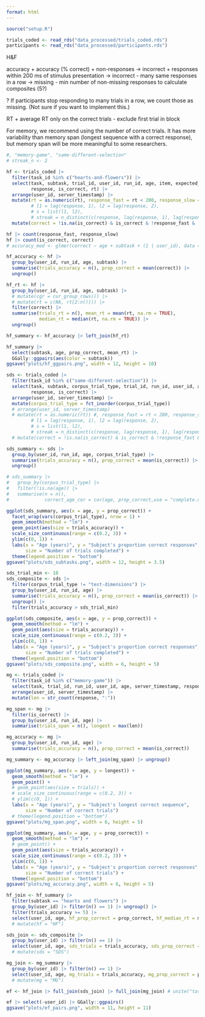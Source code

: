```yaml
---
format: html
---
```

  
```r
source("setup.R")

trials_coded <- read_rds("data_processed/trials_coded.rds")
participants <- read_rds("data_processed/participants.rds")
```

H&F

accuracy
+ accuracy (% correct)
+ non-responses -> incorrect
+ responses within 200 ms of stimulus presentation -> incorrect
- many same responses in a row -> missing
- min number of non-missing responses to calculate composites (5?)

? If participants stop responding to many trials in a row, we count those as missing. (Not sure if you want to implement this.)

RT
+ average RT only on the correct trials
- exclude first trial in block

For memory, we recommend using the number of correct trials. It has more variability than memory span (longest sequence with a correct response), but memory span will be more meaningful to some researchers.

```r
#, "memory-game", "same-different-selection"
# streak_n <- 2

hf <- trials_coded |>
  filter(task_id %in% c("hearts-and-flowers")) |>
  select(task, subtask, trial_id, user_id, run_id, age, item, expected_answer, server_timestamp,
         response, is_correct, rt) |>
  arrange(user_id, server_timestamp) |>
  mutate(rt = as.numeric(rt), response_fast = rt < 200, response_slow = rt > 2000) |>
         # l1 = lag(response, 1), l2 = lag(response, 2),
         # s = list(l1, l2),
         # streak = n_distinct(c(response, lag(response, 1), lag(response, 2))))
  mutate(correct = !is.na(is_correct) & is_correct & !response_fast & !response_slow)

hf |> count(response_fast, response_slow)
hf |> count(is_correct, correct)
# accuracy_mod <- glmer(correct ~ age + subtask + (1 | user_id), data = hf, family = "binomial")

hf_accuracy <- hf |>
  group_by(user_id, run_id, age, subtask) |>
  summarise(trials_accuracy = n(), prop_correct = mean(correct)) |>
  ungroup()

hf_rt <- hf |>
  group_by(user_id, run_id, age, subtask) |>
  # mutate(cgr = cur_group_rows()) |>
  # mutate(rt = c(NA, rt[2:n()])) |>
  filter(correct) |>
  summarise(trials_rt = n(), mean_rt = mean(rt, na.rm = TRUE),
            median_rt = median(rt, na.rm = TRUE)) |>
  ungroup()

hf_summary <- hf_accuracy |> left_join(hf_rt)

hf_summary |>
  select(subtask, age, prop_correct, mean_rt) |>
  GGally::ggpairs(aes(color = subtask))
ggsave("plots/hf_ggpairs.png", width = 12, height = 10)
```


```r
sds <- trials_coded |>
  filter(task_id %in% c("same-different-selection")) |>
  select(task, subtask, corpus_trial_type, trial_id, run_id, user_id, age, item, expected_answer, server_timestamp,
         response, is_correct) |>
  arrange(user_id, server_timestamp) |>
  mutate(corpus_trial_type = fct_inorder(corpus_trial_type))
  # arrange(user_id, server_timestamp)
  # mutate(rt = as.numeric(rt)) #, response_fast = rt < 200, response_slow = rt > 2000) |>
         # l1 = lag(response, 1), l2 = lag(response, 2),
         # s = list(l1, l2),
         # streak = n_distinct(c(response, lag(response, 1), lag(response, 2))))
  # mutate(correct = !is.na(is_correct) & is_correct & !response_fast & !response_slow)

sds_summary <- sds |>
  group_by(user_id, run_id, age, corpus_trial_type) |>
  summarise(trials_accuracy = n(), prop_correct = mean(is_correct)) |>
  ungroup()

# sds_summary |>
#   group_by(corpus_trial_type) |>
#   filter(!is.na(age)) |>
#   summarise(n = n(),
#             correct_age_cor = cor(age, prop_correct,use = "complete.obs"))

ggplot(sds_summary, aes(x = age, y = prop_correct)) +
  facet_wrap(vars(corpus_trial_type), nrow = 1) +
  geom_smooth(method = "lm") +
  geom_point(aes(size = trials_accuracy)) +
  scale_size_continuous(range = c(0.2, 3)) +
  ylim(c(0, 1)) +
  labs(x = "Age (years)", y = "Subject's proportion correct responses",
       size = "Number of trials completed") +
  theme(legend.position = "bottom")
ggsave("plots/sds_subtasks.png", width = 12, height = 3.5)

sds_trial_min <- 10
sds_composite <- sds |>
  filter(corpus_trial_type != "test-dimensions") |>
  group_by(user_id, run_id, age) |>
  summarise(trials_accuracy = n(), prop_correct = mean(is_correct)) |>
  ungroup() |>
  filter(trials_accuracy > sds_trial_min)

ggplot(sds_composite, aes(x = age, y = prop_correct)) +
  geom_smooth(method = "lm") +
  geom_point(aes(size = trials_accuracy)) +
  scale_size_continuous(range = c(0.2, 3)) +
  ylim(c(0, 1)) +
  labs(x = "Age (years)", y = "Subject's proportion correct responses",
       size = "Number of trials completed") +
  theme(legend.position = "bottom")
ggsave("plots/sds_composite.png", width = 6, height = 5)
```

```r
mg <- trials_coded |>
  filter(task_id %in% c("memory-game")) |>
  select(task, trial_id, run_id, user_id, age, server_timestamp, response, rt, is_correct) |>
  arrange(user_id, server_timestamp) |>
  mutate(len = str_count(response, ":"))

mg_span <- mg |>
  filter(is_correct) |>
  group_by(user_id, run_id, age) |>
  summarise(trials_span = n(), longest = max(len))

mg_accuracy <- mg |>
  group_by(user_id, run_id, age) |>
  summarise(trials_accuracy = n(), prop_correct = mean(is_correct))

mg_summary <- mg_accuracy |> left_join(mg_span) |> ungroup()

ggplot(mg_summary, aes(x = age, y = longest)) +
  geom_smooth(method = "lm") +
  geom_point() +
  # geom_point(aes(size = trials)) +
  # scale_size_continuous(range = c(0.2, 3)) +
  # ylim(c(0, 1)) +
  labs(x = "Age (years)", y = "Subject's longest correct sequence",
       size = "Number of correct trials")
  # theme(legend.position = "bottom")
ggsave("plots/mg_span.png", width = 6, height = 5)

ggplot(mg_summary, aes(x = age, y = prop_correct)) +
  geom_smooth(method = "lm") +
  # geom_point() +
  geom_point(aes(size = trials_accuracy)) +
  scale_size_continuous(range = c(0.2, 3)) +
  ylim(c(0, 1)) +
  labs(x = "Age (years)", y = "Subject's proportion correct responses",
       size = "Number of correct trials") +
  theme(legend.position = "bottom")
ggsave("plots/mg_accuracy.png", width = 6, height = 5)
```

```r
hf_join <- hf_summary |>
  filter(subtask == "hearts and flowers") |>
  group_by(user_id) |> filter(n() == 1) |> ungroup() |>
  filter(trials_accuracy >= 5) |>
  select(user_id, age, hf_prop_correct = prop_correct, hf_median_rt = median_rt)
  # mutate(hf = "HF")

sds_join <- sds_composite |>
  group_by(user_id) |> filter(n() == 1) |>
  select(user_id, age, sds_trials = trials_accuracy, sds_prop_correct = prop_correct)
  # mutate(sds = "SDS")

mg_join <- mg_summary |>
  group_by(user_id) |> filter(n() == 1) |>
  select(user_id, age, mg_trials = trials_accuracy, mg_prop_correct = prop_correct, mg_span = longest)
  # mutate(mg = "MG")

ef <- hf_join |> full_join(sds_join) |> full_join(mg_join) # unite("task", c(hf, sds, mg), na.rm = TRUE)

ef |> select(-user_id) |> GGally::ggpairs()
ggsave("plots/ef_pairs.png", width = 11, height = 11)
```
